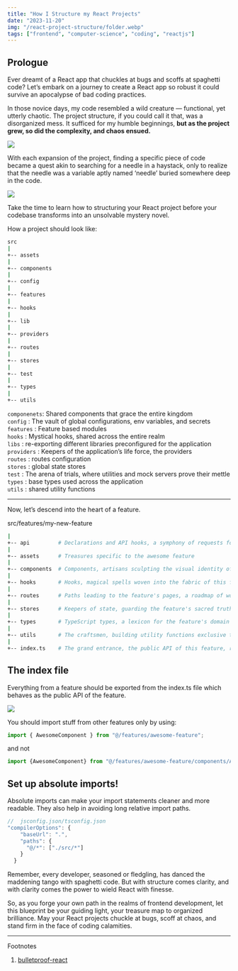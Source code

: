 ```yaml
---
title: "How I Structure my React Projects"
date: "2023-11-20"
img: "/react-project-structure/folder.webp"
tags: ["frontend", "computer-science", "coding", "reactjs"]
---
```


## Prologue

Ever dreamt of a React app that chuckles at bugs and scoffs at spaghetti code?
Let’s embark on a journey to create a React app so robust it could survive an
apocalypse of bad coding practices. <br/>

In those novice days, my code resembled a wild creature — functional, yet
utterly chaotic. The project structure, if you could call it that, was a
disorganized mess. It sufficed for my humble beginnings, **but as the project
grew, so did the complexity, and chaos ensued.**

<img src="/images/react-project-structure/inexperienced.webp" />

With each expansion of the project, finding a specific piece of code became a
quest akin to searching for a needle in a haystack, only to realize that the
needle was a variable aptly named ‘needle’ buried somewhere deep in the code.

<img src="/images/react-project-structure/exp.webp" />

Take the time to learn how to structuring your React project before your
codebase transforms into an unsolvable mystery novel.

How a project should look like:

```bash
src
|
+-- assets
|
+-- components
|
+-- config
|
+-- features
|
+-- hooks
|
+-- lib
|
+-- providers
|
+-- routes
|
+-- stores
|
+-- test
|
+-- types
|
+-- utils
```

`componenets`: Shared components that grace the entire kingdom <br/> `config` :
The vault of global configurations, env variables, and secrets<br/> `features` :
Feature based modules<br/> `hooks` : Mystical hooks, shared across the entire
realm<br/> `libs` : re-exporting different libraries preconfigured for the
application<br/> `providers` : Keepers of the application’s life force, the
providers<br/> `routes` : routes configuration<br/> `stores` : global state
stores<br/> `test` : The arena of trials, where utilities and mock servers prove
their mettle<br/> `types` : base types used across the application<br/> `utils`
: shared utility functions<br/>

---

Now, let’s descend into the heart of a feature.

src/features/my-new-feature

```bash
|
+-- api         # Declarations and API hooks, a symphony of requests for this feature
|
+-- assets      # Treasures specific to the awesome feature
|
+-- components  # Components, artisans sculpting the visual identity of the feature
|
+-- hooks       # Hooks, magical spells woven into the fabric of this feature
|
+-- routes      # Paths leading to the feature's pages, a roadmap of wonder
|
+-- stores      # Keepers of state, guarding the feature's sacred truths
|
+-- types       # TypeScript types, a lexicon for the feature's domain
|
+-- utils       # The craftsmen, building utility functions exclusive to this feature
|
+-- index.ts    # The grand entrance, the public API of this feature, revealing its essence
```

## The index file

Everything from a feature should be exported from the index.ts file which
behaves as the public API of the feature.

<img src="/images/react-project-structure/index.webp" />

You should import stuff from other features only by using:

```javascript
import { AwesomeComponent } from "@/features/awesome-feature";
```

and not

```javascript
import {AwesomeComponent} from "@/features/awesome-feature/components/AwesomeComponent
```

## Set up absolute imports!

Absolute imports can make your import statements cleaner and more readable. They
also help in avoiding long relative import paths.

```javascript
//  jsconfig.json/tsconfig.json
"compilerOptions": {
    "baseUrl": ".",
    "paths": {
      "@/*": ["./src/*"]
    }
  }
```

Remember, every developer, seasoned or fledgling, has danced the maddening tango
with spaghetti code. But with structure comes clarity, and with clarity comes
the power to wield React with finesse.

So, as you forge your own path in the realms of frontend development, let this
blueprint be your guiding light, your treasure map to organized brilliance. May
your React projects chuckle at bugs, scoff at chaos, and stand firm in the face
of coding calamities.

---

Footnotes
1. [bulletproof-react](https://github.com/alan2207/bulletproof-react)
